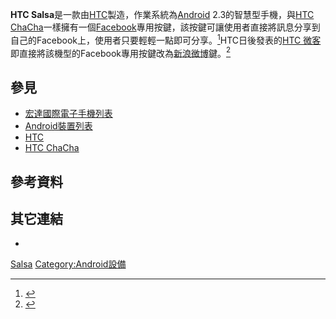 {{Infobox Mobile phone
| name          = HTC Salsa
| image         = HTCSalsaImage.jpg
| imagesize     = 260px
| alt           = 
| caption       = 
| brand         = HTC
| manufacturer  = [[HTC|HTC]]
| series        = 
| carrier       = 
| networks      = [[GSM|GSM]]/[[GPRS|GPRS]]/[[EDGE|EDGE]]<br/>850/900/1800/1900 MHz<br/>  or 900/2100 MHz
| released      = 2011年6月8日
| price         = 
| available     = <!-- Country {{Start date|YYYY|MM|DD}} (Carrier) -->
| discontinued  = <!-- {{End date|YYYY|MM|DD}} -->
| predecessor   = [[HTC_Legend|HTC Legend]]
| successor     = [[HTC_One_V|HTC One V]]
| related       = [[HTC_微客|HTC 微客]]
| type          = [[智慧型手機|智慧型手機]]
| form          = [[直立式手機|直立式手機]]
| size          = {{convert|109.1|mm|in|abbr=on}} 長<br />{{convert|58.9|mm|in|abbr=on}} 寬<br />{{convert|12.3|mm|in|abbr=on}} 厚
| weight        = {{convert|120|g|oz|abbr=on}}
| os            = [[Android|Android]] 2.3 操作界面：[[HTC_Sense|HTC Sense]] 3.0 
| cpu           =
| gpu           = 
| memory        = 512 MB RAM
| storage       = 512 MB
| memory_card   =[[microSD|microSD]] 2.0
| battery       = 1520 [[mAh|mAh]] [[鋰電池|鋰電池]]
| input         = 手寫、虛擬鍵盤
| display       = {{convert|3.4|in|mm|abbr=on}}  [[S-LCD|S-LCD]] [[電容|電容]] 觸摸屏
| camera   = 500萬像素，擁有LED閃光燈
| media_formats = '''Audio''' AAC, AMR, OGG, M4A, MIDI, MP3, WAV, WMA <br /> '''Video''' 3GP, .3G2, MP4, WMV, AVI, XVID
| ringtone      = 
| connectivity  = 3.5 mm [[TRS|TRS]], [[藍牙|藍牙]] 3.0 以及[[(A2DP)|A2DP]], [[FM收音機|FM]] [[接受器|接受器]] (87.5-108 MHz)和[[RDS|RDS]], Micro [[USB_2.0|USB 2.0]] (5-pin) 接口 、[[Wi-Fi|Wi-Fi]] [[IEEE_802.11|802.11b/g/n]]
}}

'''HTC Salsa'''是一款由[[HTC|HTC]]製造，作業系統為[[Android|Android]] 2.3的智慧型手機，與[[HTC_ChaCha|HTC ChaCha]]一樣擁有一個[[Facebook|Facebook]]專用按鍵，該按鍵可讓使用者直接將訊息分享到自己的Facebook上，使用者只要輕輕一點即可分享。<ref>{{cite web |url=http://www.htc.com/www/smartphones/htc-salsa/#overview |title=HTC Salsa |deadurl=yes |archiveurl=https://web.archive.org/web/20110820025230/http://www.htc.com/www/smartphones/htc-salsa/#overview |archivedate=2011-08-20 |accessdate=2011-12-04 }}</ref>HTC日後發表的[[HTC_微客|HTC 微客]]即直接將該機型的Facebook專用按鍵改為[[新浪微博|新浪微博]]鍵。<ref>{{cite web|url=http://www.htc.com/cn/press.aspx?id=172876&lang=2052|title=HTC携手新浪发布首款新浪微博手机HTC微客（簡體中文）}}</ref>

==參見==
* [[宏達國際電子手機列表|宏達國際電子手機列表]]
* [[Android裝置列表|Android裝置列表]]
* [[HTC|HTC]]
* [[HTC_ChaCha|HTC ChaCha]]

==參考資料==
{{Reflist}}

==其它連結==
*{{official website|http://www.htc.com/www/smartphones/htc-salsa}}

{{Android}}
{{HTC Phones A Series}}
[[Category:宏達電手機|Salsa]]
[[Category:Android設備|Category:Android設備]]